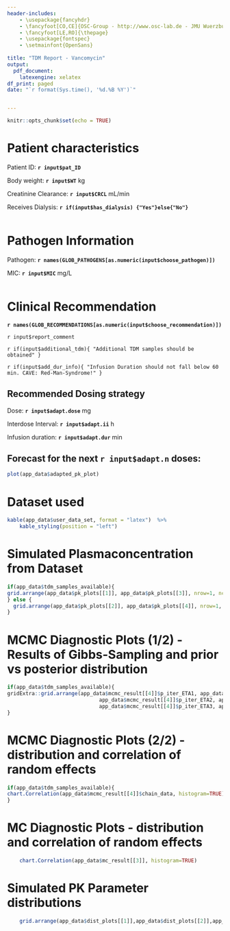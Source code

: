 ```yaml
---
header-includes:
    - \usepackage{fancyhdr}
    - \fancyfoot[CO,CE]{OSC-Group - http://www.osc-lab.de - JMU Wuerzburg - Pharmazie}
    - \fancyfoot[LE,RO]{\thepage}
    - \usepackage{fontspec}
    - \setmainfont{OpenSans}
    
title: "TDM Report - Vancomycin"
output: 
  pdf_document:
    latexengine: xelatex
df_print: paged
date: "`r format(Sys.time(), '%d.%B %Y')`"


---
```

\setmainfont{OpenSans}
\addtolength{\headheight}{1.0cm} 
\pagestyle{fancyplain} 
\rhead{\includegraphics[height=1.2cm]{./logo_rechts.png}} 
\lhead{\includegraphics[height=1.2cm]{./logo_links.png}}
\renewcommand{\headrulewidth}{0pt}


```r
knitr::opts_chunk$set(echo = TRUE)
```

# **Patient characteristics**

  
Patient ID: **`r input$pat_ID`** 
  
Body weight: **`r input$WT`** kg 

Creatinine Clearance: **`r input$CRCL`** mL/min

Receives Dialysis: **`r if(input$has_dialysis) {"Yes"}else{"No"}`**

  
    
``` r


```


# **Pathogen Information**

Pathogen:  **`r names(GLOB_PATHOGENS[as.numeric(input$choose_pathogen)])`**

MIC: **`r input$MIC`** mg/L

``` r

```

# **Clinical Recommendation**

**`r names(GLOB_RECOMMENDATIONS[as.numeric(input$choose_recommendation)])`**  
 
`r input$report_comment`

`r if(input$additional_tdm){
"Additional TDM samples should be obtained"
} ` 

`r if(input$add_dur_info){
"Infusion Duration should not fall below 60 min. CAVE: Red-Man-Syndrome!"
} ` 

## **Recommended Dosing strategy**

Dose: **`r input$adapt.dose`** mg

Interdose Interval: **`r input$adapt.ii`** h

Infusion duration: **`r input$adapt.dur`** min

\pagebreak

## **Forecast for the next `r input$adapt.n` doses:**

``` r

plot(app_data$adapted_pk_plot)

```

\pagebreak

# **Dataset used**


``` r

kable(app_data$user_data_set, format = "latex")  %>%
    kable_styling(position = "left")

```


\pagebreak

# **Simulated Plasmaconcentration from Dataset**


```r
if(app_data$tdm_samples_available){
grid.arrange(app_data$pk_plots[[1]], app_data$pk_plots[[3]], nrow=1, ncol=2,widths=c(4,1))
} else {
  grid.arrange(app_data$pk_plots[[2]], app_data$pk_plots[[4]], nrow=1, ncol=2,widths=c(4,1))
}

```

\pagebreak

# **MCMC Diagnostic Plots (1/2) - Results of Gibbs-Sampling and prior vs posterior distribution**

```r
if(app_data$tdm_samples_available){
gridExtra::grid.arrange(app_data$mcmc_result[[4]]$p_iter_ETA1, app_data$mcmc_result[[4]]$p_dens_ETA1,    
                              app_data$mcmc_result[[4]]$p_iter_ETA2, app_data$mcmc_result[[4]]$p_dens_ETA2, 
                              app_data$mcmc_result[[4]]$p_iter_ETA3, app_data$mcmc_result[[4]]$p_dens_ETA3, nrow=3, ncol=2, widths=c(3,1))  
}

```

\pagebreak

# **MCMC Diagnostic Plots (2/2) - distribution and correlation of random effects**

```r
if(app_data$tdm_samples_available){
chart.Correlation(app_data$mcmc_result[[4]]$chain_data, histogram=TRUE)
}

```

\pagebreak

# **MC Diagnostic Plots - distribution and correlation of random effects**


```r
    chart.Correlation(app_data$mc_result[[3]], histogram=TRUE)
```


\pagebreak

# **Simulated PK Parameter distributions**


```r
    grid.arrange(app_data$dist_plots[[1]],app_data$dist_plots[[2]],app_data$dist_plots[[3]], nrow=3, ncol=1)
```
